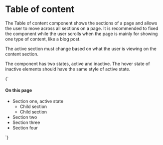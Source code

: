 
<Meta title="Patterns/Table of Contents" />

# Table of content

The Table of content component shows the sections of a page and allows the user to move across all sections on a page. It is recommended to fixed the component while the user scrolls when the page is mainly for showing one type of content, like a blog post.

The active section must change based on what the user is viewing on the content section.

The component has two states, active and inactive. The hover state of inactive elements should have the same style of active state.

<Preview>
  <Story name="Default" parameters={{
    design: figmaConfig('6990%3A82')
  }}>{`
    <div>
      <h4 class="b-header">On this page</h4>
      <aside class="menu toc">
        <ul class="menu-list">
          <li>
            <a class="is-active link">Section one, active state</a>
            <ul>
              <li><a class="inactive-link"><i class="icon circle-filled"></i>Child section</a></li>
              <li><a class="inactive-link"><i class="icon circle-filled"></i>Child section</a></li>
            </ul>
          </li>
          <li><a class="inactive-link">Section two</a></li>
          <li><a class="inactive-link">Section three</a></li>
          <li><a class="inactive-link">Section four</a></li>
        </ul>
      </aside>
    </div>
  `}</Story>
</Preview>
